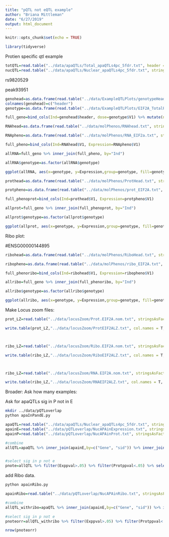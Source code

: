 ```yaml
---
title: "pQTL not eQTL example"
author: "Briana Mittleman"
date: "6/27/2019"
output: html_document
---
```


```r
knitr::opts_chunk$set(echo = TRUE)
```


```r
library(tidyverse)
```

Protien specific qtl example  


```r
totQTL=read.table("../data/apaQTLs/Total_apaQTLs4pc_5fdr.txt", header = T, stringsAsFactors = F) 
nucQTL=read.table("../data/apaQTLs/Nuclear_apaQTLs4pc_5fdr.txt", stringsAsFactors = F, header = T)
```

rs9820529

peak93951


```r
genohead=as.data.frame(read.table("../data/ExampleQTLPlots/genotypeHeader.txt", stringsAsFactors = F, header = F)[,10:128] %>% t())
colnames(genohead)=c("header")
genotype=as.data.frame(read.table("../data/ExampleQTLPlots/EIF2A_TotalPeaksGenotype.txt", stringsAsFactors = F, header = F) [,10:128] %>% t())

full_geno=bind_cols(Ind=genohead$header, dose=genotype$V1) %>% mutate(numdose=round(dose), genotype=ifelse(numdose==0, "TT", ifelse(numdose==1, "TA", "AA")))

RNAhead=as.data.frame(read.table("../data/molPhenos/RNAhead.txt", stringsAsFactors = F, header = F)[,5:73] %>% t())

RNApheno=as.data.frame(read.table("../data/molPhenos/RNA_EIF2a.txt", stringsAsFactors = F, header = F) [,5:73] %>% t())

full_pheno=bind_cols(Ind=RNAhead$V1, Expression=RNApheno$V1)

allRNA=full_geno %>% inner_join(full_pheno, by="Ind")

allRNA$genotype=as.factor(allRNA$genotype)

ggplot(allRNA, aes(x=genotype, y=Expression,group=genotype, fill=genotype)) + geom_boxplot() + geom_jitter()+scale_fill_brewer(palette = "Dark2") + labs(title="eQTL: EIF2A - rs9820529") + theme(legend.position = "bottom")
```

```r


prothead=as.data.frame(read.table("../data/molPhenos/ProtHead.txt", stringsAsFactors = F, header = F)[,5:66] %>% t())

protpheno=as.data.frame(read.table("../data/molPhenos/prot_EIF2A.txt", stringsAsFactors = F, header = F) [,5:66] %>% t())

full_phenoprot=bind_cols(Ind=prothead$V1, Expression=protpheno$V1)

allprot=full_geno %>% inner_join(full_phenoprot, by="Ind")

allprot$genotype=as.factor(allprot$genotype)

ggplot(allprot, aes(x=genotype, y=Expression,group=genotype, fill=genotype)) + geom_boxplot() + geom_jitter()+scale_fill_brewer(palette = "Dark2") + labs(title="pQTL: EIF2A - rs9820529", y="Protein Level")+ theme(legend.position = "bottom")
```
Ribo plot:

#ENSG00000144895
```r
ribohead=as.data.frame(read.table("../data/molPhenos/RiboHead.txt", stringsAsFactors = F, header = F)[,5:74] %>% t())

ribopheno=as.data.frame(read.table("../data/molPhenos/ribo_EIF2A.txt", stringsAsFactors = F, header = F) [,5:74] %>% t())

full_phenoribo=bind_cols(Ind=ribohead$V1, Expression=ribopheno$V1)

allribo=full_geno %>% inner_join(full_phenoribo, by="Ind")

allribo$genotype=as.factor(allribo$genotype)

ggplot(allribo, aes(x=genotype, y=Expression,group=genotype, fill=genotype)) + geom_boxplot() + geom_jitter()+scale_fill_brewer(palette = "Dark2") + labs(title="riboQTL: EIF2A - rs9820529", y="Ribo Level")+ theme(legend.position = "bottom")
```

Make Locus zoom files: 

```r

prot_LZ=read.table("../data/locusZoom/Prot.EIF2A.nom.txt", stringsAsFactors = F, col.names = c("PeakID", "SNP", "Dist", "P","slope"))  %>% select( SNP, P)

write.table(prot_LZ,"../data/locusZoom/ProtEIF2ALZ.txt", col.names = T, row.names = F, quote = F)



ribo_LZ=read.table("../data/locusZoom/Ribo.EIF2A.nom.txt", stringsAsFactors = F, col.names = c("PeakID", "SNP", "Dist", "P","slope"))  %>% select( SNP, P)

write.table(ribo_LZ,"../data/locusZoom/RiboEIF2ALZ.txt", col.names = T, row.names = F, quote = F)



ribo_LZ=read.table("../data/locusZoom/RNA.EIF2A.nom.txt", stringsAsFactors = F, col.names = c("PeakID", "SNP", "Dist", "P","slope"))  %>% select( SNP, P)

write.table(ribo_LZ,"../data/locusZoom/RNAEIF2ALZ.txt", col.names = T, row.names = F, quote = F)

```



Broader: Ask how many examples: 

Ask for apaQTLs sig in P not in E


```bash
mkdir ../data/pQTLoverlap
python apaInPandE.py

```

```r
apaQTL=read.table("../data/apaQTLs/Nuclear_apaQTLs4pc_5fdr.txt", stringsAsFactors = F, header = T)
apainE=read.table("../data/pQTLoverlap/NucAPAinExpression.txt", stringsAsFactors = F, col.names = c("Gene", 'sid','dist', 'Exppval', 'Eslope')) %>% select(Gene, sid, Exppval,Eslope)
apainP=read.table("../data/pQTLoverlap/NucAPAinProt.txt", stringsAsFactors = F, col.names = c("Gene", 'sid','dist', 'Protppval', 'Pslope')) %>% select(Gene, sid, Protppval ,Pslope)

#combine  
allQTL=apaQTL %>% inner_join(apainE,by=c("Gene", "sid")) %>% inner_join(apainP, by=c("Gene","sid"))


#select sig in p not e
pnote=allQTL %>% filter(Exppval>.05) %>% filter(Protppval<.05) %>% select(Gene, sid) %>% unique()

```



add Ribo data.  

```bash
python apainRibo.py
```


```r
apainRibo=read.table("../data/pQTLoverlap/NucAPAinRibo.txt", stringsAsFactors = F, col.names = c("Gene", 'sid','dist', 'Riboppval', 'Riboslope')) %>% select(Gene, sid, Riboppval,Riboslope)

#combine  
allQTL_withribo=apaQTL %>% inner_join(apainE,by=c("Gene", "sid")) %>% inner_join(apainP, by=c("Gene","sid")) %>% inner_join(apainRibo, by=c("Gene","sid"))

#select sig in p not e
pnoteorr=allQTL_withribo %>% filter(Exppval>.05) %>% filter(Protppval<.05) %>% filter(Riboppval<.05) %>%  select(Gene, sid) %>% unique()

nrow(pnoteorr)
```

